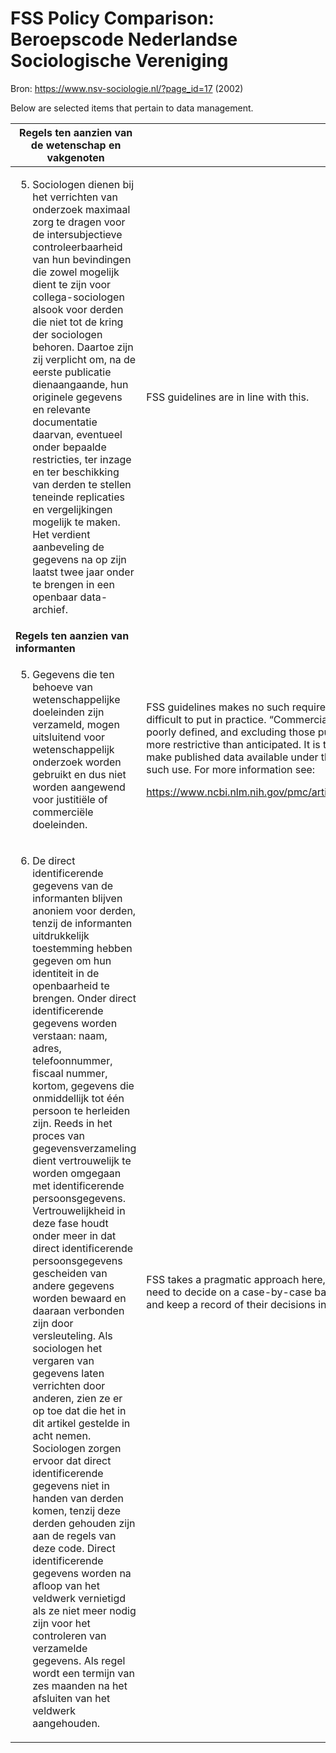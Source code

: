 # FSS Policy Comparison: Beroepscode Nederlandse Sociologische Vereniging

Bron: <https://www.nsv-sociologie.nl/?page_id=17> (2002)

Below are selected items that pertain to data management.

<table>
<colgroup>
<col style="width: 39%" />
<col style="width: 60%" />
</colgroup>
<thead>
<tr class="header">
<th><strong>Regels ten aanzien van de wetenschap en
vakgenoten</strong></th>
<th></th>
</tr>
</thead>
<tbody>
<tr class="odd">
<td>5. Sociologen dienen bij het verrichten van onderzoek maximaal zorg
te dragen voor de intersubjectieve controleerbaarheid van hun
bevindingen die zowel mogelijk dient te zijn voor collega-sociologen
alsook voor derden die niet tot de kring der sociologen behoren. Daartoe
zijn zij verplicht om, na de eerste publicatie dienaangaande, hun
originele gegevens en relevante documentatie daarvan, eventueel onder
bepaalde restricties, ter inzage en ter beschikking van derden te
stellen teneinde replicaties en vergelijkingen mogelijk te maken. Het
verdient aanbeveling de gegevens na op zijn laatst twee jaar onder te
brengen in een openbaar data-archief.</td>
<td>FSS guidelines are in line with this.</td>
</tr>
<tr class="even">
<td><strong>Regels ten aanzien van informanten</strong></td>
<td></td>
</tr>
<tr class="odd">
<td>5. Gegevens die ten behoeve van wetenschappelijke doeleinden zijn
verzameld, mogen uitsluitend voor wetenschappelijk onderzoek worden
gebruikt en dus niet worden aangewend voor justitiële of commerciële
doeleinden.</td>
<td><p>FSS guidelines makes no such requirement, as it may be difficult
to put in practice. “Commercial purposes” is poorly defined, and
excluding those purposes may prove more restrictive than anticipated. It
is therefore advised to make published data available under that doesn’t
limit such use. For more information see:</p>
<p><a
href="https://www.ncbi.nlm.nih.gov/pmc/articles/PMC3234435/">https://www.ncbi.nlm.nih.gov/pmc/articles/PMC3234435/</a></p></td>
</tr>
<tr class="even">
<td>6. De direct identificerende gegevens van de informanten blijven
anoniem voor derden, tenzij de informanten uitdrukkelijk toestemming
hebben gegeven om hun identiteit in de openbaarheid te brengen. Onder
direct identificerende gegevens worden verstaan: naam, adres,
telefoonnummer, fiscaal nummer, kortom, gegevens die onmiddellijk tot
één persoon te herleiden zijn. Reeds in het proces van
gegevensverzameling dient vertrouwelijk te worden omgegaan met
identificerende persoonsgegevens. Vertrouwelijkheid in deze fase houdt
onder meer in dat direct identificerende persoonsgegevens gescheiden van
andere gegevens worden bewaard en daaraan verbonden zijn door
versleuteling. Als sociologen het vergaren van gegevens laten verrichten
door anderen, zien ze er op toe dat die het in dit artikel gestelde in
acht nemen. Sociologen zorgen ervoor dat direct identificerende gegevens
niet in handen van derden komen, tenzij deze derden gehouden zijn aan de
regels van deze code. Direct identificerende gegevens worden na afloop
van het veldwerk vernietigd als ze niet meer nodig zijn voor het
controleren van verzamelde gegevens. Als regel wordt een termijn van zes
maanden na het afsluiten van het veldwerk aangehouden.</td>
<td>FSS takes a pragmatic approach here, where researchers need to
decide on a case-by-case basis what to keep, and keep a record of their
decisions in their DMP.</td>
</tr>
</tbody>
</table>
